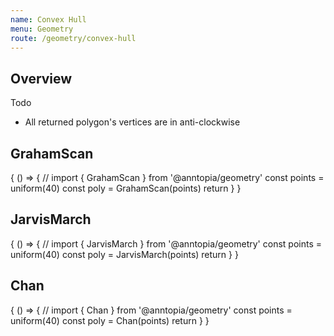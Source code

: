 ```yaml
---
name: Convex Hull
menu: Geometry
route: /geometry/convex-hull
---
```



## Overview

Todo

* All returned polygon's vertices are in anti-clockwise

## GrahamScan

<Playground>
  {
    () => {
      // import { GrahamScan } from '@anntopia/geometry'
      const points = uniform(40)
      const poly = GrahamScan(points)
      return  <Canvas points={points} polygons={[poly]}/>
    }
  }
</Playground>

## JarvisMarch

<Playground>
  {
    () => {
      // import { JarvisMarch } from '@anntopia/geometry'
      const points = uniform(40)
      const poly = JarvisMarch(points)
      return  <Canvas points={points} polygons={[poly]}/>
    }
  }
</Playground>


## Chan

<Playground>
  {
    () => {
      // import { Chan } from '@anntopia/geometry'
      const points = uniform(40)
      const poly = Chan(points)
      return  <Canvas points={points} polygons={[poly]}/>
    }
  }
</Playground>
